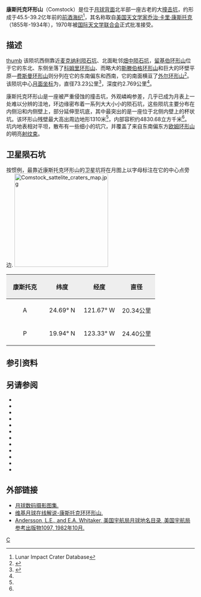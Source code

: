 {{lunar crater data|
 image=Comstock crater 5024 h2.jpg|
 caption=[[月球轨道器5号|月球轨道器5号]]拍摄的斜视图|
 latitude=21.59|
 N_or_S=N|
 longitude=122.05|
 E_or_W=W|
 diameter=73.23公里|
 depth=2.769公里|
 colong=122|
 eponym=[[乔治·卡里·康斯托克|乔治·卡·康斯托克]]}}
'''康斯托克环形山'''（Comstock）是位于[[月球背面|月球背面]]北半部一座古老的大[[撞击坑|撞击坑]]，约形成于45.5-39.2亿年前的[[前酒海纪|前酒海纪]]<ref name=LICD>Lunar Impact Crater Database</ref>，其名称取自[[美国|美国]][[天文学家|天文学家]][[乔治·卡里·康斯托克|乔治·卡里·康斯托克]]（1855年-1934年），1970年被[[国际天文学联合会|国际天文学联合会]]正式批准接受。

==描述==  
[[image:Normal_comstock-large.jpg|thumb]] 
该陨坑西侧靠近[[麦克纳利陨石坑|麦克纳利陨石坑]]、北面毗邻[[畑中陨石坑|畑中陨石坑]]，[[留基伯环形山|留基伯环形山]]位于它的东北、东侧坐落了[[科姆里环形山|科姆里环形山]]、而略大的[[斯滕伯格环形山|斯滕伯格环形山]]和巨大的环壁平原—[[费斯曼环形山|费斯曼环形山]]则分列在它的东南偏东和西南，它的南面横亘了[[外尔_(坑)|外尔环形山]]<ref>{{Cite web |url=http://planetarynames.wr.usgs.gov/images/Lunar/lac_53_lo.pdf |title=Crater Comstock on the map LAC-53. |accessdate=2017-03-25 |archive-date=2020-06-01 |archive-url=https://web.archive.org/web/20200601201116/https://planetarynames.wr.usgs.gov/images/Lunar/lac_53_lo.pdf |dead-url=no }}</ref>。该陨坑中心[[月面坐标|月面坐标]]为{{Coord|21.59|N|122.05|W|globe:Moon|nogoogle=1|noosm=1}}，直径73.23公里<ref name="IAU">{{Cite web |url=http://planetarynames.wr.usgs.gov/Feature/1280 |title=Directory of the International Astronomical Union |access-date=2017-03-25 |archive-date=2021-08-26 |archive-url=https://web.archive.org/web/20210826195159/https://planetarynames.wr.usgs.gov/Feature/1280 |dead-url=no }}</ref>，深度约2.769公里<ref name="LICD"/>。

康斯托克环形山是一座被严重侵蚀的撞击坑，外观嶙峋参差，几乎已成为月表上一处难以分辨的洼地，环边缘密布着一系列大大小小的陨石坑，这些陨坑主要分布在内侧沿和内侧壁上，部分延伸至坑底，其中最突出的是一座位于北侧内壁上的杯状坑。该环形山残壁最大高出周边地形1310米<ref name="LICD"/>，内部容积约4830.68立方千米<ref name="LICD"/>。坑内地表相对平坦，散布有一些细小的坑穴，并覆盖了来自东南偏东方[[欧姆_(坑)|欧姆环形山]]的明亮[[射纹系统|射纹束]]。

==卫星陨石坑==
按惯例，最靠近康斯托克环形山的卫星坑将在月图上以字母标注在它的中心点旁边.
[[Image:Comstock_sattelite_craters_map.jpg|250px]]

{| class="wikitable"
!width="25%" style="background:#eeeeee;" |康斯托克 
!width="25%" style="background:#eeeeee;" |纬度
!width="25%" style="background:#eeeeee;" |经度
!width="25%" style="background:#eeeeee;" |直径
|-
|align="center"|A
|align="center"|24.69° N
|align="center"|121.67° W
|align="center"|20.34公里
|-
|align="center"|P
|align="center"|19.94° N
|align="center"|123.33° W
|align="center"|24.40公里
|}{{clear}}
==参引资料==
{{Reflist}}
==另请参阅==
{{refbegin}}
* {{cite book
  | last1 = Andersson
  | first1 = L. E.
  | last2 = Whitaker
  | first2 = E. A.
  | authorlink2 = Ewen Whitaker
  | date = 1982
  | title = [[NASA|NASA]] Catalogue of Lunar Nomenclature
  | publisher = NASA RP-1097
  | ref = harv
  }}
* {{cite web
  | last = Blue
  | first = Jennifer
  | date = July 25, 2007
  | title = Gazetteer of Planetary Nomenclature
  | publisher = [[United_States_Geological_Survey|USGS]]
  | url = http://planetarynames.wr.usgs.gov/
  | accessdate = 2007-08-05
  | ref = harv
  | archive-date = 2012-04-08
  | archive-url = https://www.webcitation.org/66mXDr4G9?url=http://planetarynames.wr.usgs.gov/
  | dead-url = no
  }}
* {{cite book
  | last1 = Bussey
  | first1 = B.
  | authorlink1 = Ben Bussey
  | last2 = Spudis
  | first2 = P.
  | authorlink2 = Paul Spudis
  | date = 2004
  | title = The Clementine Atlas of the Moon
  | publisher = Cambridge University Press
  | location = New York
  | isbn = 978-0-521-81528-4
  | ref = harv
  }}
* {{cite book
  | last1 = Cocks
  | first1 = Elijah E.
  | last2 = Cocks
  | first2 = Josiah C.
  | date = 1995
  | title = Who's Who on the Moon: A Biographical Dictionary of Lunar Nomenclature
  | url = https://archive.org/details/isbn_9780936389271
  | publisher = Tudor Publishers
  | isbn = 978-0-936389-27-1
  | ref = harv
  }}
* {{cite web
  | last = McDowell
  | first = Jonathan
  | date = July 15, 2007
  | url = http://host.planet4589.org/astro/lunar/
  | title = Lunar Nomenclature
  | publisher = Jonathan's Space Report
  | accessdate = 2007-10-24
  | ref = harv
  | archive-date = 2012-05-26
  | archive-url = https://www.webcitation.org/67wcYNfK3?url=http://host.planet4589.org/astro/lunar/
  | dead-url = no
  }}
* {{cite journal| last1 = Menzel| first1 = D. H.| last2 = Minnaert| first2 = M.| last3 = Levin| first3 = B.| last4 = Dollfus| first4 = A.| last5 = Bell| first5 = B.| title = Report on Lunar Nomenclature by the Working Group of Commission 17 of the IAU| doi = 10.1007/BF00171763| journal = Space Science Reviews| volume = 12| issue = 2| pages = 136–186| date = 1971| bibcode = 1971SSRv...12..136M| ref = harv}}
* {{cite book
  | first = Patrick
  | last = Moore
  | authorlink = Patrick Moore
  | date = 2001
  | title = On the Moon
  | url = https://archive.org/details/patrickmooreonmo00patr
  | publisher = Sterling Publishing Co.
  | isbn = 978-0-304-35469-6
  | ref = harv
  }}
* {{cite book
  | first = Fred W.
  | last = Price
  | date = 1988
  | title = The Moon Observer's Handbook
  | publisher = Cambridge University Press
  | isbn = 978-0-521-33500-3
  | ref = harv
  }}
* {{cite book
  | last = Rükl
  | first = Antonín
  | authorlink = Antonín Rükl
  | date = 1990
  | title = Atlas of the Moon
  | publisher = Kalmbach Books
  | isbn = 978-0-913135-17-4
  | ref = harv
  }}
* {{cite book
  | last = Webb
  | first = Rev. T. W.
  | authorlink = Thomas William Webb
  | date = 1962
  | title = Celestial Objects for Common Telescopes
  | url = https://archive.org/details/celestialobjects00webb
  | edition = 6th revised
  | publisher = Dover
  | isbn = 978-0-486-20917-3
  | ref = harv
  }}
* {{cite book
  | first = Ewen A.
  | last = Whitaker
  | authorlink = Ewen Whitaker
  | date = 1999
  | title = Mapping and Naming the Moon
  | publisher = Cambridge University Press
  | isbn = 978-0-521-62248-6
  | ref = harv
  }}
* {{cite book
  | first = Peter T.
  | last = Wlasuk
  | date = 2000
  | title = Observing the Moon
  | publisher = Springer
  | isbn = 978-1-85233-193-1
  | ref = harv
 }}
{{refend}}

==外部链接==
*[http://www.lpi.usra.edu/resources/lunar_orbiter/bin/srch_nam.shtml?Comstock%7C0 月球数码摄影图集.] {{Wayback|url=http://www.lpi.usra.edu/resources/lunar_orbiter/bin/srch_nam.shtml?Comstock%7C0 |date=20201127012630 }}
*[http://the-moon.wikispaces.com/Comstock 维基月球在线解说-康斯托克环环形山.] {{Wayback|url=http://the-moon.wikispaces.com/Comstock |date=20180530155555 }}
*[http://planet4589.org/astro/lunar/RP-1097.pdf Andersson, L.E., and E.A. Whitaker, 美国宇航局月球地名目录, 美国宇航局参考出版物1097, 1982年10月.] {{Wayback|url=http://planet4589.org/astro/lunar/RP-1097.pdf |date=20141006125838 }}

[[Category:月球环形山|C]]
{{月球環形山 (C-F)}}